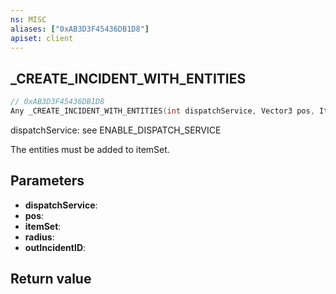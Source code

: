 ```yaml
---
ns: MISC
aliases: ["0xAB3D3F45436DB1D8"]
apiset: client
---
```

## _CREATE_INCIDENT_WITH_ENTITIES

```c
// 0xAB3D3F45436DB1D8
Any _CREATE_INCIDENT_WITH_ENTITIES(int dispatchService, Vector3 pos, ItemSet itemSet, float radius, int* outIncidentID);
```

dispatchService: see ENABLE_DISPATCH_SERVICE

The entities must be added to itemSet.

## Parameters
* **dispatchService**:
* **pos**:
* **itemSet**:
* **radius**:
* **outIncidentID**:

## Return value